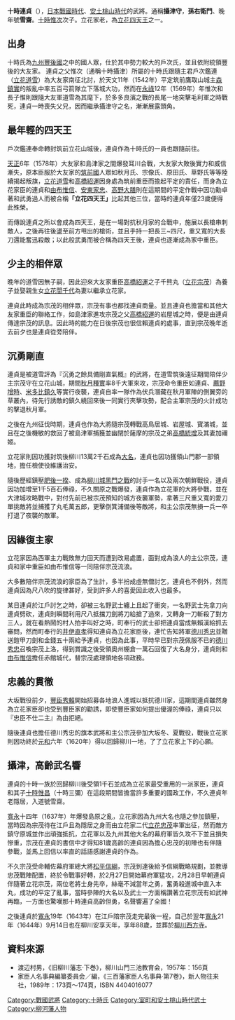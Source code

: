 {{Japanese|japanese=十時 連貞|kana=ととき つれさだ|romaji=Totoki Tsuresada}}
'''十時連貞'''（{{bd|1556年|（[[弘治_(日本)|弘治]]3年）|1644年|（[[宽永|宽永]]21年）|}}），[[日本|日本]][[戰國_(日本)|戰國時代]]、[[安土桃山時代|安土桃山時代]]的武將。通稱'''攝津守'''，'''孫右衛門'''、晚年號'''雪齋'''。[[十時惟次|十時惟次]]次子。立花家老，為[[立花四天王|立花四天王]]之一。

== 出身 ==
十時氏為[[九州_(日本)|九州]][[豐後國|豐後國]]之中的國人眾，仕於其中勢力較大的戶次氏，並且依附統領豐後的大友家。
連貞之父惟次（通稱十時攝津）所屬的十時氏跟隨主君戶次鑑連（[[立花道雪|立花道雪]]）為大友家南征北討，於天文11年（1542年）平定筑前鷹取山城主[[森鎮實|森鎮實]]的叛亂中率五百弓箭隊立下落城大功，然而在[[永祿|永祿]]12年（1569年）年惟次和長子惟則跟隨大友軍道雪為其麾下，於多多良濱之戰的長尾一地突擊毛利軍之時戰死，連貞一時喪失父兄，因而繼承攝津守之名，漸漸展露頭角。

== 最年輕的四天王 ==
戶次鑑連奉命轉封筑前立花山城後，連貞作為十時氏的一員也跟隨前往。

[[天正_(日本)|天正]]6年（1578年）大友家和島津家之間爆發耳川合戰，大友家大敗後實力和威信漸失，原本臣服於大友家的[[筑前國|筑前國]]人眾如秋月氏、宗像氏、原田氏、草野氏等等陸續揭起叛旗，[[立花道雪|立花道雪]]和[[高橋紹運|高橋紹運]]因身處為筑前重臣而擔起平定的責任，而身為立花家臣的連貞和[[由布惟信|由布惟信]]、[[安東家忠|安東家忠]]、[[高野大膳|高野大膳]]則在這期間的平定作戰中因功勳卓著和武勇過人而被合稱'''「立花四天王」'''比起其他三位，當時的連貞年僅23歲便得此殊榮。

而傳說連貞之所以會成為四天王，是在一場對抗秋月家的合戰中，施展以長槍串刺敵人，之後再往後盪至前方甩出的槍術，並且手持一把長三~四尺，重又寬的大長刀還能奮迅殺敵；以此般武勇而被合稱為四天王後，連貞也逐漸成為家中重臣。

== 少主的相伴眾 ==
晚年的道雪因無子嗣，因此迎來大友家重臣[[高橋紹運|高橋紹運]]之子千熊丸（[[立花宗茂|立花宗茂]]）為養子並娶親生女[[立花誾千代|立花誾千代]]為妻以繼承立花家。

連貞此時成為宗茂的相伴眾，宗茂有事也都找連貞商量。並且連貞也擔當和其他大友家重臣的聯絡工作，如島津家進攻宗茂之父[[高橋紹運|高橋紹運]]的岩屋城之時，便是由連貞傳達宗茂的訊息。因此時的能力在日後宗茂也很信賴連貞的處事，直到宗茂晚年逝去前夕也是連貞從旁陪伴。

== 沉勇剛直 ==
連貞是被道雪評為『沉勇之餘具備剛直氣概』的武將，在道雪筑後遠征期間陪伴少主宗茂守在立花山城，期間[[秋月種實|秋月種實]]率8千大軍來攻，宗茂命令重臣如連貞、[[薦野增時|薦野增時]]、[[米多比鎮久|米多比鎮久]]等實行夜襲，連貞自率一隊作為伏兵潛藏在秋月軍陣的側翼旁的草叢內，待先行誘敵的鎮久繞回來後一同實行夾擊攻勢，配合主軍宗茂的火計成功的擊退秋月軍。

之後在九州征伐時期，連貞也作為大將隨宗茂轉戰高鳥居城、岩屋城、寶滿城，並且在之後機敏的救回了被島津軍捕獲並幽閉於薩摩的宗茂之弟[[高橋統增|高橋統增]]及其妻加禰姬。

立花家則因功獲封筑後柳川13萬2千石成為[[大名_(稱謂)|大名]]，連貞也因功獲領山門郡一部領地，擔任檢使役維護治安。

隨後歷經鎮壓[[肥後一揆|肥後一揆]]、成為[[柳川城黑門之戰|柳川城黑門之戰]]的討手一名以及兩次朝鮮戰役，連貞因功加增至1千5百石俸祿，不久關原之戰爆發，連貞作為立花軍的大將參戰，並在大津城攻略戰中，對付先前已被宗茂預知的城方夜襲軍勢，拿著三尺重又寬的愛刀單挑敵將並捕獲了丸毛萬五郎，更擊倒箕浦備後等敵將，和主公宗茂無損一兵一卒打退了夜襲的敵軍。

== 因緣復主家 ==
立花家因為西軍主力戰敗無力回天而遭到改易處置，面對成為浪人的主公宗茂，連貞和家中重臣如由布惟信等一同陪伴宗茂流浪。

大多數陪伴宗茂流浪的家臣為了生計，多半扮成虛無僧討乞，連貞也不例外，然而連貞因為尺八吹的旋律甚好，受到許多人的喜愛因此收入也最多。

某日連貞於江戶討乞之時，卻被三名野武士纏上且起了衝突，一名野武士先拿刀向連貞劈砍，連貞則瞬間利用尺八抵擋刀劍將刀給搶了過來，又轉身一刀斬殺了對方三人，就在看熱鬧的村人拍手叫好之時，町奉行的武士卻把連貞當成無賴漢給抓去審問，然而町奉行的[[井伊直孝|井伊直孝]]得知連貞為立花家臣後，連忙告知將軍[[德川秀忠|德川秀忠]]並贈送鎧甲刀劍和金錢五十兩給予連貞，也因為此事，平時早已對宗茂佩服不已的[[德川秀忠|德川秀忠]]召喚宗茂上洛，得到賞識之後受領奧州棚倉一萬石回復了大名身分，連貞則和[[由布惟信|由布惟信]]擔任赤館城代，替宗茂處理領地各項政務。

== 忠義的貫徹 ==
大坂戰役前夕，[[豐臣秀賴|豐臣秀賴]]開始招募各地浪人進城以抵抗德川家，這期間連貞雖然身為立花家臣卻也受到豐臣家的勸誘，即使豐臣家如何提出優渥的俸祿，連貞只以『忠臣不仕二主』為由拒絕。

隨後連貞也擔任德川秀忠的旗本武將和主公宗茂參加大坂冬、夏戰役，戰後立花家則因功終於[[元和_(后水尾天皇)|元和]]六年（1620年）得以回歸柳川一地，了了立花家上下的心願。

== 攝津，高齡武名響 ==
連貞的十時一族於回歸柳川後受領1千石並成為立花家最受重用的一派家臣，連貞和其子[[十時惟昌|十時惟昌]]（十時三彌）在這段期間皆擔當許多重要的國政工作，不久連貞年老隱居，入道號雪齋。

[[寬永|寬永]]十四年（1637年）年爆發島原之亂，立花家因為九州大名也隨之參加鎮壓，當時因為宗茂待在江戶且為隱居之身而由立花家二代[[立花忠茂|立花忠茂]]率軍出征，然而敵方鎮守原城並作出頑強抵抗，立花軍以及九州其他大名的幕府軍皆久攻不下並且損失慘重，宗茂在連貞的書信中才得知81歲高齡的連貞因為擔心忠茂的初陣也有伴隨參戰，並馬上回信以率直的話語感謝連貞的作為。

不久宗茂受命輔佐幕府軍總大將[[松平信綱|松平信綱]]，宗茂到達後給予信綱戰略規劃，並教導忠茂戰陣配置，終於令戰事好轉，於2月27日開始幕府軍猛攻，2月28日早朝連貞伴隨著立花宗茂，兩位老將士身先卒，絲毫不減當年之勇，奮勇殺進城中直入本丸，成功的平定了亂事，當時參陣的大名以及武士一方面稱讚著立花宗茂有如武神再臨，一方面也驚嘆那十時連貞高齡但勇，名聲響遍了全國！

之後連貞於[[寬永|寬永]]19年（1643年）在江戶陪宗茂走完最後一程，自己於翌年[[寬永|寬永]]21年（1644年）9月14日也在柳川安享天年，享年88歲，並葬於[[柳川西方寺|柳川西方寺]]。

== 資料來源 ==
*渡辺村男，《旧柳川藩志·下巻》，柳川山門三池教育会，1957年：156頁
*家臣人名事典編纂委員会／編，《三百藩家臣人名事典·第7卷》，新人物往来社，1989年：173頁～174頁，ISBN  4404016077

{{DEFAULTSORT:Totoki, Tsuresada}}
[[Category:戰國武將|Category:戰國武將]]
[[Category:十時氏|Category:十時氏]]
[[Category:室町和安土桃山時代武士|Category:室町和安土桃山時代武士]]
[[Category:柳河藩人物|Category:柳河藩人物]]